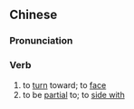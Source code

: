 {{also|向着}}
==Chinese==
{{zh-forms|s=向着}}

===Pronunciation===
{{zh-pron
|m=xiàngzhe
|c=hoeng3 zoek6
|mn=qz,xm:hiòng--tioh/zz:hiàng--tioh/qz,xm:ǹg--tioh
|cat=v
}}

===Verb===
{{zh-verb}}

# to [[turn]] toward; to [[face]]
# to be [[partial]] to; to [[side with]]